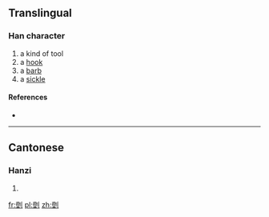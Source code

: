 ==Translingual==

===Han character===
{{Han char|rn=18|rad=刀|as=12|sn=14|four=|canj=弓廿中弓 (NTLN)}}

# a kind of tool
# a [[hook]]
# a [[barb]]
# a [[sickle]]

====References====
* {{Han ref|kx=0143.410|hdz=10356.130|uh=3501|ud=13569}}

----

==Cantonese==

===Hanzi===
{{yue-hanzi|jyut=|y=daang1, taang1}}

# {{defn|lang=yue|sort=刀12}}

[[fr:㔁]]
[[pl:㔁]]
[[zh:㔁]]
